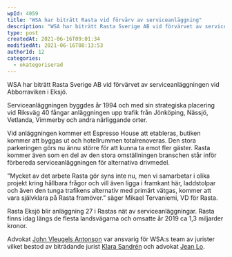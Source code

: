 ```yaml
---
wpId: 4059
title: "WSA har biträtt Rasta vid förvärv av serviceanläggning"
description: "WSA har biträtt Rasta Sverige AB vid förvärvet av serviceanläggningen vid Abborraviken i Eksjö. Serviceanläggningen byggdes år 1994 och med sin strategiska placering vid Riksväg 40 fångar anläggningen upp trafik&hellip;"
type: post
createdAt: 2021-06-16T09:01:34
modifiedAt: 2021-06-16T08:13:53
authorId: 12
categories:
  - okategoriserad
---
```


WSA har biträtt Rasta Sverige AB vid förvärvet av serviceanläggningen vid Abborraviken i Eksjö.

Serviceanläggningen byggdes år 1994 och med sin strategiska placering vid Riksväg 40 fångar anläggningen upp trafik från Jönköping, Nässjö, Vetlanda, Vimmerby och andra närliggande orter.

Vid anläggningen kommer ett Espresso House att etableras, butiken kommer att byggas ut och hotellrummen totalrenoveras. Den stora parkeringen görs nu ännu större för att kunna ta emot fler gäster. Rasta kommer även som en del av den stora omställningen branschen står inför förbereda serviceanläggningen för alternativa drivmedel.

”Mycket av det arbete Rasta gör syns inte nu, men vi samarbetar i olika projekt kring hållbara frågor och vill även ligga i framkant här, laddstolpar och även den tunga trafikens alternativ med primärt vätgas, kommer att vara självklara på Rasta framöver.” säger Mikael Tervaniemi, VD för Rasta.

Rasta Eksjö blir anläggning 27 i Rastas nät av serviceanläggningar. Rasta finns idag längs de flesta landsvägarna och omsatte år 2019 ca 1,3 miljarder kronor.

Advokat [John Vleugels Antonson](/medarbetare/john-vleugels-antonson/) var ansvarig för WSA:s team av jurister vilket bestod av biträdande jurist [Klara Sandrén](/medarbetare/klara-sandren/) och advokat [Jean Lo](/medarbetare/jean-lo/).